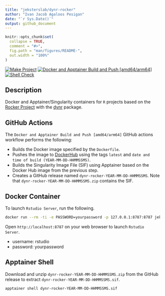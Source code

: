 ```yaml
---
title: "jeksterslab/dynr-rocker"
author: "Ivan Jacob Agaloos Pesigan"
date: "`r Sys.Date()`"
output: github_document
---
```


<!-- README.md is generated from .setup/readme/README.Rmd. Please edit that file -->

```r
knitr::opts_chunk$set(
  collapse = TRUE,
  comment = "#>",
  fig.path = "man/figures/README-",
  out.width = "100%"
)
```

<!-- badges: start -->
[![Make Project](https://github.com/jeksterslab/docker-dynr-rocker/actions/workflows/make.yml/badge.svg)](https://github.com/jeksterslab/docker-dynr-rocker/actions/workflows/make.yml)
[![Docker and Apptainer Build and Push [amd64/arm64]](https://github.com/jeksterslab/docker-dynr-rocker/actions/workflows/docker-apptainer-build-push-amd64-arm64.yml/badge.svg)](https://github.com/jeksterslab/docker-dynr-rocker/actions/workflows/docker-apptainer-build-push-amd64-arm64.yml)
[![Shell Check](https://github.com/jeksterslab/docker-dynr-rocker/actions/workflows/shellcheck.yml/badge.svg)](https://github.com/jeksterslab/docker-dynr-rocker/actions/workflows/shellcheck.yml)
<!-- badges: end -->

## Description

Docker and Apptainer/Singularity containers for `R` projects based on the [Rocker Project](https://rocker-project.org/)
with the [dynr](https://github.com/mhunter1/dynr) package.

## GitHub Actions

The `Docker and Apptainer Build and Push [amd64/arm64]` GitHub actions workflow performs the following:

- Builds the Docker image specified by the `Dockerfile`.
- Pushes the image to [DockerHub](https://hub.docker.com/r/jeksterslab/dynr-rocker) using the tags `latest` and `date and time of build (YEAR-MM-DD-HHMMSSMS)`.
- Builds the Singularity Image File (SIF) using Apptainer based on the Docker Hub image from the previous step.
- Creates a GitHub release named `dynr-rocker-YEAR-MM-DD-HHMMSSMS`. Note that `dynr-rocker-YEAR-MM-DD-HHMMSSMS.zip` contains the SIF. 

## Docker Container

To launch `Rstudio Server`, run the following.

```bash
docker run --rm -ti -e PASSWORD=yourpassword -p 127.0.0.1:8787:8787 jeksterslab/dynr-rocker
```

Open `http://localhost:8787` on your web browser to launch `Rstudio Server`.

- username: rstudio
- password: yourpassword

## Apptainer Shell

Download and unzip `dynr-rocker-YEAR-MM-DD-HHMMSSMS.zip` from the GitHub release to extract `dynr-rocker-YEAR-MM-DD-HHMMSSMS.sif`.

```bash
apptainer shell dynr-rocker-YEAR-MM-DD-HHMMSSMS.sif
```
